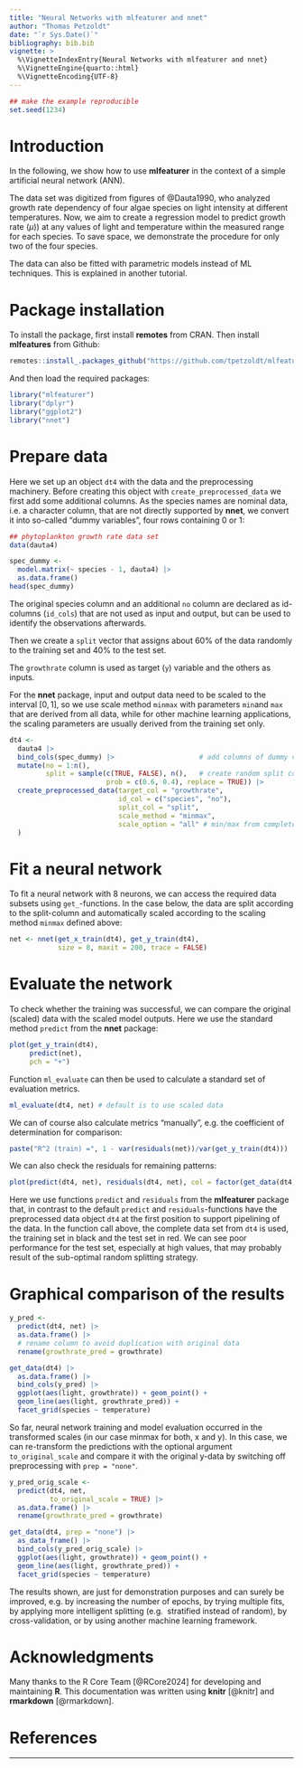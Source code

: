 ```yaml
---
title: "Neural Networks with mlfeaturer and nnet"
author: "Thomas Petzoldt"
date: "`r Sys.Date()`"
bibliography: bib.bib
vignette: >
  %\VignetteIndexEntry{Neural Networks with mlfeaturer and nnet}
  %\VignetteEngine{quarto::html}
  %\VignetteEncoding{UTF-8}
---
```



```r
## make the example reproducible
set.seed(1234)
```



Introduction
============

In the following, we show how to use **mlfeaturer** in the context of a simple 
artificial neural network (ANN). 

The data set was digitized from figures of @Dauta1990, who analyzed growth rate dependency of four algae species on light intensity at different temperatures. Now, we aim to create a regression model to predict growth rate ($\mu$)) at any values of light and temperature within the measured range for each species. To save space, we demonstrate the procedure for only two of the four species.

The data can also be fitted with parametric models instead of ML techniques. This is explained in another tutorial.

Package installation
====================

To install the package, first install **remotes** from CRAN. Then install 
**mlfeatures** from Github:

```r
remotes::install_.packages_github("https://github.com/tpetzoldt/mlfeaturer")
```

And then load the required packages:

```r
library("mlfeaturer")
library("dplyr")
library("ggplot2")
library("nnet")
```



Prepare data
============

Here we set up an object `dt4` with the data and the preprocessing machinery.
Before creating this object with `create_preprocessed_data` we first add some
additional columns. As the species names are nominal data, i.e. a character column, 
that are not directly supported by **nnet**, we convert it into so-called 
"dummy variables", four rows containing 0 or 1:


```r
## phytoplankton growth rate data set
data(dauta4)

spec_dummy <- 
  model.matrix(~ species - 1, dauta4) |>
  as.data.frame()
head(spec_dummy)
```


The original species column and an additional `no` column are declared as 
id-columns (`id_cols`) that are not used as input and output, but can be used to 
identify the observations afterwards.

Then we create a `split` vector that assigns about 60% of the data randomly to 
the training set and 40% to the test set. 

The `growthrate` column is used as target (`y`) variable and the others as inputs.

For the **nnet** package, input and output data need to be scaled to the 
interval $[0, 1]$, so we use scale method `minmax` with parameters `min`and 
`max` that are derived from all data, while for other machine learning applications,
the scaling parameters are usually derived from the training set only.


```r
dt4 <-
  dauta4 |>
  bind_cols(spec_dummy) |>                     # add columns of dummy variables
  mutate(no = 1:n(),
         split = sample(c(TRUE, FALSE), n(),   # create random split column
                        prob = c(0.6, 0.4), replace = TRUE)) |>
  create_preprocessed_data(target_col = "growthrate",
                           id_col = c("species", "no"),
                           split_col = "split",
                           scale_method = "minmax",
                           scale_option = "all" # min/max from complete data set
  )
```

Fit a neural network
====================

To fit a neural network with 8 neurons, we can access the required data subsets 
using `get_`-functions. In the case below, the data are split according to the split-column
and automatically scaled according to the scaling method `minmax` defined above:

```r
net <- nnet(get_x_train(dt4), get_y_train(dt4),
            size = 8, maxit = 200, trace = FALSE)
```

Evaluate the network
====================

To check whether the training was successful, we can compare the original 
(scaled) data with the scaled model outputs. Here we use the standard method
`predict` from the **nnet** package:

<!-- todo: add also test data -->

```r
plot(get_y_train(dt4), 
     predict(net),
     pch = "+")
```

Function `ml_evaluate` can then be used to calculate a standard set of 
evaluation metrics.

```r
ml_evaluate(dt4, net) # default is to use scaled data
```

We can of course also calculate metrics "manually", e.g. the coefficient of 
determination for comparison:

```r
paste("R^2 (train) =", 1 - var(residuals(net))/var(get_y_train(dt4)))
```

We can also check the residuals for remaining patterns:


```r
plot(predict(dt4, net), residuals(dt4, net), col = factor(get_data(dt4)[, "split"]))
```

Here we use functions `predict` and `residuals` from the **mlfeaturer** package 
that, in contrast to the default `predict` and `residuals`-functions have the
preprocessed data object `dt4` at the first position to support pipelining of 
the data. In the function call above, the complete data set from `dt4` is used,
the training set in black and the test set in red. We can see poor performance
for the test set, especially at high values, that may probably result of the
sub-optimal random splitting strategy.

<!--
plot(predict(dt4, net, to_original_scale=TRUE), residuals(dt4, net))
--->


Graphical comparison of the results
===================================

```r
y_pred <-
  predict(dt4, net) |>
  as.data.frame() |>
  # rename column to avoid duplication with original data
  rename(growthrate_pred = growthrate)
```

```r
get_data(dt4) |>
  as.data.frame() |>
  bind_cols(y_pred) |>
  ggplot(aes(light, growthrate)) + geom_point() +
  geom_line(aes(light, growthrate_pred)) +
  facet_grid(species ~ temperature)
```

So far, neural network training and model evaluation occurred in the transformed 
scales (in our case minmax for both, x and y). In this case, we can re-transform
the predictions with the optional argument `to_original_scale` and compare it
with the original y-data by switching off preprocessing with `prep = "none"`.


```r
y_pred_orig_scale <-
  predict(dt4, net,
          to_original_scale = TRUE) |>
  as.data.frame() |>
  rename(growthrate_pred = growthrate)

get_data(dt4, prep = "none") |>
  as_data_frame() |>
  bind_cols(y_pred_orig_scale) |>
  ggplot(aes(light, growthrate)) + geom_point() +
  geom_line(aes(light, growthrate_pred)) +
  facet_grid(species ~ temperature)
```

The results shown, are just for demonstration purposes and can surely be improved, 
e.g. by increasing the number of epochs, by trying multiple fits, by applying more intelligent splitting (e.g. 
stratified instead of random), by cross-validation, or by using another machine learning 
framework.


<!--
plot(predict(dt4, net), residuals(dt4, net))

plot(predict(dt4, net, to_original_scale=TRUE), residuals(dt4, net))
--->



Acknowledgments
===============

Many thanks to the R Core Team
[@RCore2024] for developing and maintaining **R**. This documentation
was written using **knitr** [@knitr] and **rmarkdown**
[@rmarkdown].


References
==========

<div id="refs"></div>

----


